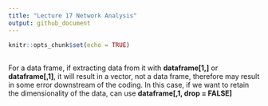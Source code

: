 ```yaml
---
title: "Lecture 17 Network Analysis"
output: github_document
---
```


```r
knitr::opts_chunk$set(echo = TRUE)
```

## 
For a data frame, if extracting data from it with **dataframe[1,]** or **dataframe[,1]**, it will result in a vector, not a data frame, therefore may result in some error downstream of the coding. In this case, if we want to retain the dimensionality of the data, can use **dataframe[,1, drop = FALSE]**
